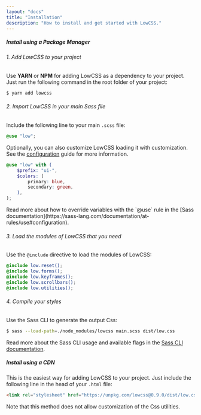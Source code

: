 ```yaml
---
layout: "docs"
title: "Installation"
description: "How to install and get started with LowCSS."
---
```



##### Install using a Package Manager

###### 1. Add LowCSS to your project

Use **YARN** or **NPM** for adding LowCSS as a dependency to your project. Just run the following command in the root folder of your project:

```bash
$ yarn add lowcss
```

###### 2. Import LowCSS in your main Sass file

Include the following line to your main `.scss` file:

```scss
@use "low";
``` 

Optionally, you can also customize LowCSS loading it with customization. See the [configuration](configuration.html) guide for more information.

```scss
@use "low" with (
    $prefix: "ui-",
    $colors: (
        primary: blue,
        secondary: green,
    ),
);
``` 

<div className="px:6 py:1 r:md bg:blue-100 mb:6">
Read more about how to override variables with the `@use` rule in the [Sass documentation](https://sass-lang.com/documentation/at-rules/use#configuration).
</div>


###### 3. Load the modules of LowCSS that you need

Use the `@include` directive to load the modules of LowCSS:

```scss
@include low.reset();
@include low.forms();
@include low.keyframes();
@include low.scrollbars();
@include low.utilities();
```

###### 4. Compile your styles

Use the Sass CLI to generate the output Css:

```bash
$ sass --load-path=./node_modules/lowcss main.scss dist/low.css
``` 

Read more about the Sass CLI usage and available flags in the [Sass CLI documentation](https://sass-lang.com/documentation/cli).


##### Install using a CDN

This is the easiest way for adding LowCSS to your project. Just include the following line in the head of your `.html` file:

```html
<link rel="stylesheet" href="https://unpkg.com/lowcss@0.9.0/dist/low.css">
```

Note that this method does not allow customization of the Css utilities.
